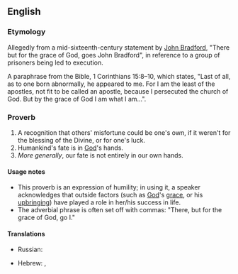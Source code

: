==English==

===Etymology===
Allegedly from a mid-sixteenth-century statement by [[w:John Bradford|John Bradford]], "There but for the grace of God, goes John Bradford", in reference to a group of prisoners being led to execution.

A paraphrase from the Bible, 1 Corinthians 15:8–10, which states, "Last of all, as to one born abnormally, he appeared to me. For I am the least of the apostles, not fit to be called an apostle, because I persecuted the church of God. But by the grace of God I am what I am...".

===Proverb===
{{head|en|proverb}}

# A recognition that others' misfortune could be one's own, if it weren't for the blessing of the Divine, or for one's luck.
# Humankind's fate is in [[God]]'s hands.
# ''More generally'', our fate is not entirely in our own hands.

====Usage notes====
* This proverb is an expression of humility; in using it, a speaker acknowledges that outside factors (such as [[God]]'s [[grace]], or his [[upbringing]]) have played a role in her/his success in life.
* The adverbial phrase is often set off with commas: "There, but for the grace of God, go I."

====Translations====
{{trans-top|humankind's fate is in God's hands}}
* Russian: {{t|ru|все под Богом хо́дим|tr=}}
{{trans-mid}}
{{trans-bottom}}

{{trans-top|others' misfortune could be one's own}}
* Hebrew: {{t|he|רק במזל אני לא שם|sc=Hebr}}, {{t|he|רק בחסדי אלוהים זה לא קרה גם לי|sc=Hebr}}
{{trans-mid}}
{{trans-bottom}}